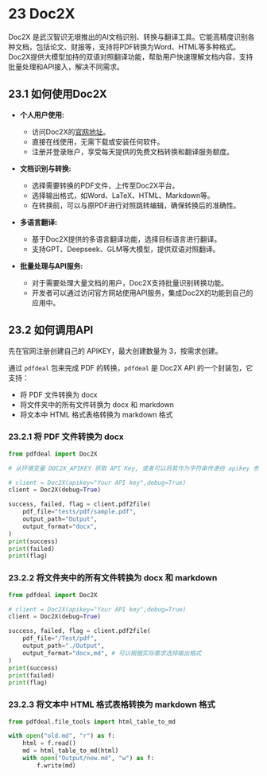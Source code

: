 # 23 Doc2X

Doc2X 是武汉智识无垠推出的AI文档识别、转换与翻译工具。它能高精度识别各种文档，包括论文、财报等，支持将PDF转换为Word、HTML等多种格式。Doc2X提供大模型加持的双语对照翻译功能，帮助用户快速理解文档内容，支持批量处理和API接入，解决不同需求。

## 23.1 如何使用Doc2X

-   **个人用户使用:**

    -   访问Doc2X的[官网地址](https://noedgeai.com/)。
    -   直接在线使用，无需下载或安装任何软件。
    -   注册并登录账户，享受每天提供的免费文档转换和翻译服务额度。

-   **文档识别与转换:**

    -   选择需要转换的PDF文件，上传至Doc2X平台。
    -   选择输出格式，如Word、LaTeX、HTML、Markdown等。
    -   在转换前，可以与原PDF进行对照跳转编辑，确保转换后的准确性。

-   **多语言翻译:**

    -   基于Doc2X提供的多语言翻译功能，选择目标语言进行翻译。
    -   支持GPT、Deepseek、GLM等大模型，提供双语对照翻译。

-   **批量处理与API服务:**

    -   对于需要处理大量文档的用户，Doc2X支持批量识别转换功能。
    -   开发者可以通过访问官方网站使用API服务，集成Doc2X的功能到自己的应用中。

## 23.2 如何调用API

先在官网注册创建自己的 APIKEY，最大创建数量为 3，按需求创建。

通过 `pdfdeal` 包来完成 PDF 的转换，`pdfdeal` 是 Doc2X API 的一个封装包，它支持：

-   将 PDF 文件转换为 docx
-   将文件夹中的所有文件转换为 docx 和 markdown
-   将文本中 HTML 格式表格转换为 markdown 格式

### 23.2.1 将 PDF 文件转换为 docx

```{python}
from pdfdeal import Doc2X

# 从环境变量 DOC2X_APIKEY 获取 API Key, 或者可以将其作为字符串传递给 apikey 参数

# client = Doc2X(apikey="Your API key",debug=True)
client = Doc2X(debug=True)

success, failed, flag = client.pdf2file(
    pdf_file="tests/pdf/sample.pdf",
    output_path="Output",
    output_format="docx",
)
print(success)
print(failed)
print(flag)
```

### 23.2.2 将文件夹中的所有文件转换为 docx 和 markdown

```{python}
from pdfdeal import Doc2X

# client = Doc2X(apikey="Your API key",debug=True)
client = Doc2X(debug=True)

success, failed, flag = client.pdf2file(
    pdf_file="/Test/pdf",
    output_path="./Output",
    output_format="docx,md", # 可以根据实际需求选择输出格式
)
print(success)
print(failed)
print(flag)
```

### 23.2.3 将文本中 HTML 格式表格转换为 markdown 格式

```{python}
from pdfdeal.file_tools import html_table_to_md

with open("old.md", "r") as f:
    html = f.read()
    md = html_table_to_md(html)
    with open("Output/new.md", "w") as f:
        f.write(md)
```